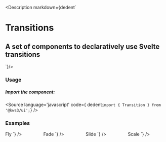 
<Version />

<Meta of={Stories} />

<Description markdown={dedent`
# Transitions
## A set of components to declaratively use Svelte transitions
`}/>

<Canvas of={Stories.Main} name="Preview" />

<Controls name="Preview" />

### Usage
##### Import the component:
<Source
  language='javascript'
  code={ dedent`import { Transition } from '@kws3/ui';`}
/>

### Examples
<div class="columns">
  <div class="column">
    Fly
    <Source
      language='jsx'
      code={ dedent`
        <Transition
          type="fly"
          duration="{300}"
          x="{0}"
          y="{20}"
        />`}
    />
  </div>
  <div class="column">
    Fade
    <Source
      language='jsx'
      code={ dedent`
        <Transition
          type="fade"
          duration="{300}"
        />
      `}
    />
  </div>
  <div class="column">
    Slide
    <Source
      language='jsx'
      code={ dedent`
        <Transition
          type="slide"
          duration="{300}"
        />
      `}
    />
  </div>
  <div class="column">
    Scale
    <Source
      language='jsx'
      code={ dedent`
        <Transition
          type="scale"
          duration="{300}"
          from="{0.5}"
          to="{1}"
        />
      `}
    />
  </div>
</div>